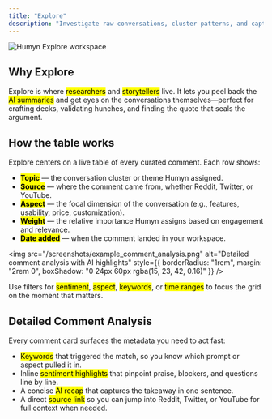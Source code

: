 ```yaml
---
title: "Explore"
description: "Investigate raw conversations, cluster patterns, and capture stories"
---
```


![Humyn Explore workspace](/screenshots/explore.png)

## Why Explore

Explore is where <mark>researchers</mark> and <mark>storytellers</mark> live. It lets you peel back the <mark>AI summaries</mark> and get eyes on the conversations themselves—perfect for crafting decks, validating hunches, and finding the quote that seals the argument.

## How the table works

Explore centers on a live table of every curated comment. Each row shows:

- **<mark>Topic</mark>** — the conversation cluster or theme Humyn assigned.  
- **<mark>Source</mark>** — where the comment came from, whether Reddit, Twitter, or YouTube.  
- **<mark>Aspect</mark>** — the focal dimension of the conversation (e.g., features, usability, price, customization).  
- **<mark>Weight</mark>** — the relative importance Humyn assigns based on engagement and relevance.  
- **<mark>Date added</mark>** — when the comment landed in your workspace.

<img
  src="/screenshots/example_comment_analysis.png"
  alt="Detailed comment analysis with AI highlights"
  style={{ borderRadius: "1rem", margin: "2rem 0", boxShadow: "0 24px 60px rgba(15, 23, 42, 0.16)" }}
/>

Use filters for <mark>sentiment</mark>, <mark>aspect</mark>, <mark>keywords</mark>, or <mark>time ranges</mark> to focus the grid on the moment that matters.

## Detailed Comment Analysis

Every comment card surfaces the metadata you need to act fast:

- <mark>Keywords</mark> that triggered the match, so you know which prompt or aspect pulled it in.  
- Inline <mark>sentiment highlights</mark> that pinpoint praise, blockers, and questions line by line.  
- A concise <mark>AI recap</mark> that captures the takeaway in one sentence.  
- A direct <mark>source link</mark> so you can jump into Reddit, Twitter, or YouTube for full context when needed.
